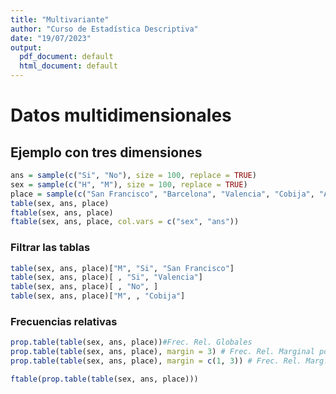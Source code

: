 ```yaml
---
title: "Multivariante"
author: "Curso de Estadística Descriptiva"
date: "19/07/2023"
output:
  pdf_document: default
  html_document: default
---
```


# Datos multidimensionales

## Ejemplo con tres dimensiones

```r
ans = sample(c("Si", "No"), size = 100, replace = TRUE)
sex = sample(c("H", "M"), size = 100, replace = TRUE)
place = sample(c("San Francisco", "Barcelona", "Valencia", "Cobija", "Asturias"), size = 100, replace = TRUE)
table(sex, ans, place)
ftable(sex, ans, place)
ftable(sex, ans, place, col.vars = c("sex", "ans"))
```

### Filtrar las tablas

```r
table(sex, ans, place)["M", "Si", "San Francisco"]
table(sex, ans, place)[ , "Si", "Valencia"]
table(sex, ans, place)[ , "No", ]
table(sex, ans, place)["M", , "Cobija"]
```

### Frecuencias relativas 
```r
prop.table(table(sex, ans, place))#Frec. Rel. Globales
prop.table(table(sex, ans, place), margin = 3) # Frec. Rel. Marginal por Lugar
prop.table(table(sex, ans, place), margin = c(1, 3)) # Frec. Rel. Marg. por Sexo y País

ftable(prop.table(table(sex, ans, place)))
```

